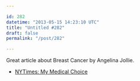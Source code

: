 ```yaml
---

id: 282
datetime: "2013-05-15 14:23:10 UTC"
title: "Untitled #282"
draft: false
permalink: "/post/282"

---
```


Great article about Breast Cancer by Angelina Jollie. 

 
 * [NYTimes: My Medical Choice](http://nyti.ms/19l8bbY)



